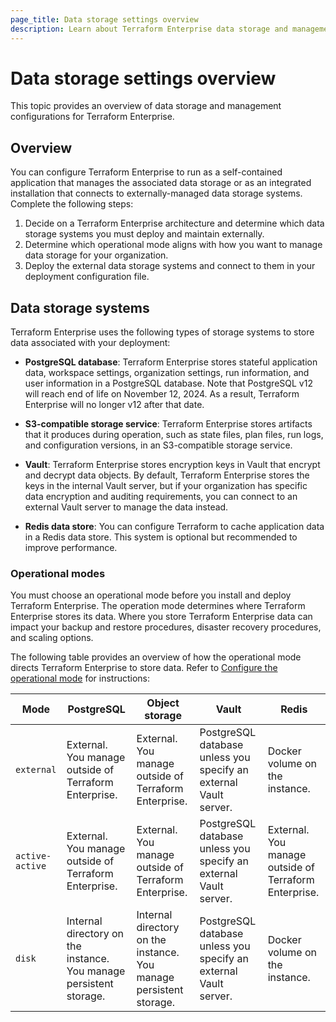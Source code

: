```yaml
---
page_title: Data storage settings overview
description: Learn about Terraform Enterprise data storage and management configurations, including operational modes, PostgreSQL database connection settings, Redis connection settings, and external Vault server settings
---
```


# Data storage settings overview

This topic provides an overview of data storage and management configurations for Terraform Enterprise.

## Overview

You can configure Terraform Enterprise to run as a self-contained application that manages the associated data storage or as an integrated installation that connects to externally-managed data storage systems. Complete the following steps:

1. Decide on a Terraform Enterprise architecture and determine which data storage systems you must deploy and maintain externally.
1. Determine which operational mode aligns with how you want to manage data storage for your organization.
1. Deploy the external data storage systems and connect to them in your deployment configuration file.

## Data storage systems

Terraform Enterprise uses the following types of storage systems to store data associated with your deployment:
 
- **PostgreSQL database**: Terraform Enterprise stores stateful application data, workspace settings, organization settings, run information, and user information in a PostgreSQL database.
   <Note>
  Note that PostgreSQL v12 will reach end of life on November 12, 2024. As a
  result, Terraform Enterprise will no longer v12 after that date.
  </Note>
  
- **S3-compatible storage service**: Terraform Enterprise stores artifacts that it produces during operation, such as state files, plan files, run logs, and configuration versions, in an S3-compatible storage service.
- **Vault**: Terraform Enterprise stores encryption keys in Vault that encrypt and decrypt data objects. By default, Terraform Enterprise stores the keys in the internal Vault server, but if your organization has specific data encryption and auditing requirements, you can connect to an external Vault server to manage the data instead. 
- **Redis data store**: You can configure Terraform to cache application data in a Redis data store. This system is optional but recommended to improve performance. 

### Operational modes

You must choose an operational mode before you install and deploy Terraform Enterprise. The operation mode determines where Terraform Enterprise stores its data. Where you store Terraform Enterprise data can impact your backup and restore procedures, disaster recovery procedures, and scaling options.

The following table provides an overview of how the operational mode directs Terraform Enterprise to store data. Refer to [Configure the operational mode](/terraform/enterprise/deploy/configuration/storage/configure-mode) for instructions:

| Mode | PostgreSQL | Object storage | Vault | Redis |
| --- | --- | --- | --- | --- |
| `external` | External. You manage outside of Terraform Enterprise. | External. You manage outside of Terraform Enterprise. | PostgreSQL database unless you specify an external Vault server. | Docker volume on the instance. | 
| `active-active` | External. You manage outside of Terraform Enterprise. | External. You manage outside of Terraform Enterprise. | PostgreSQL database unless you specify an external Vault server. | External. You manage outside of Terraform Enterprise. |
| `disk` | Internal directory on the instance. You manage persistent storage. | Internal directory on the instance. You manage persistent storage. | PostgreSQL database unless you specify an external Vault server. | Docker volume on the instance. |








